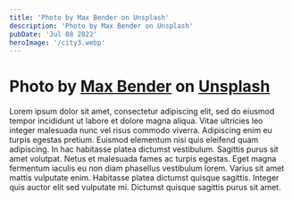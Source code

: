 ```yaml
---
title: 'Photo by Max Bender on Unsplash'
description: 'Photo by Max Bender on Unsplash'
pubDate: 'Jul 08 2022'
heroImage: '/city3.webp'
---
```

<h1>
Photo by <a href="https://unsplash.com/@maxwbender?utm_content=creditCopyText&utm_medium=referral&utm_source=unsplash">Max Bender</a> on <a href="https://unsplash.com/photos/vehicles-near-buildings-at-night-time-VmX3vmBecFE?utm_content=creditCopyText&utm_medium=referral&utm_source=unsplash">Unsplash</a>
</h1>
Lorem ipsum dolor sit amet, consectetur adipiscing elit, sed do eiusmod tempor incididunt ut labore et dolore magna aliqua. Vitae ultricies leo integer malesuada nunc vel risus commodo viverra. Adipiscing enim eu turpis egestas pretium. Euismod elementum nisi quis eleifend quam adipiscing. In hac habitasse platea dictumst vestibulum. Sagittis purus sit amet volutpat. Netus et malesuada fames ac turpis egestas. Eget magna fermentum iaculis eu non diam phasellus vestibulum lorem. Varius sit amet mattis vulputate enim. Habitasse platea dictumst quisque sagittis. Integer quis auctor elit sed vulputate mi. Dictumst quisque sagittis purus sit amet.

